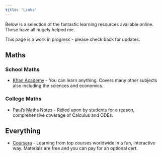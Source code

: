 ```yaml
---
title: "Links"
---
```


Below is a selection of the fantastic learning resources available online. These have all hugely helped me. 

This page is a work in progress - please check back for updates.

## Maths

### School Maths

* [Khan Academy](https://www.khanacademy.org/) - You can learn anything. Covers many other subjects also including the sciences and economics.

### College Maths

* [Paul's Maths Notes](https://tutorial.math.lamar.edu/) - Relied upon by students for a reason, comprehensive coverage of Calculus and ODEs.

## Everything

* [Coursera](https://www.coursera.org/) - Learning from top courses worldwide in a fun, interactive way. Materials are free and you can pay for an optional cert.



